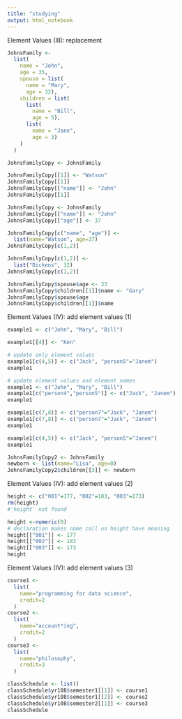 ```yaml
---
title: "studying"
output: html_notebook
---
```

Element Values (III): replacement
```r
JohnsFamily <-
  list(
    name = "John", 
    age = 35,
    spouse = list(
      name = "Mary", 
      age = 32),
    children = list(
      list(
        name = "Bill", 
        age = 5),
      list(
        name = "Jane", 
        age = 3)
    )
  )
```

```r
JohnsFamilyCopy <- JohnsFamily

JohnsFamilyCopy[[1]] <- "Watson" 
JohnsFamilyCopy[[1]]
JohnsFamilyCopy[["name"]] <- "John" 
JohnsFamilyCopy[[1]] 
```

```r

JohnsFamilyCopy <- JohnsFamily
JohnsFamilyCopy[["name"]] <- "John" 
JohnsFamilyCopy[["age"]] <- 37 
```

```r
JohnsFamilyCopy[c("name", "age")] <- 
  list(name="Watson", age=37) 
JohnsFamilyCopy[c(1,2)]
```
```r
JohnsFamilyCopy[c(1,2)] <- 
  list("Dickens", 32) 
JohnsFamilyCopy[c(1,2)]
```

```r
JohnsFamilyCopy$spouse$age <- 33
JohnsFamilyCopy$children[[1]]$name <- "Gary"
JohnsFamilyCopy$spouse$age
JohnsFamilyCopy$children[[1]]$name
```

Element Values (IV): add element values (1)
```r
example1 <- c("John", "Mary", "Bill")

example1[[4]] <- "Ken"
```

```r
# update only element values
example1[c(4,5)] <- c("Jack", "person5"="Janem")
example1
```

```r
# update element values and element names
example1 <- c("John", "Mary", "Bill")
example1[c("person4","person5")] <- c("Jack", "Janem")
example1
```

```r
example1[c(7,8)] <- c("person7"="Jack", "Janem")
example1[c(7,8)] <- c("person7"="Jack", "Janem")
example1
```
```r
example1[c(4,5)] <- c("Jack", "person5"="Janem")
example1
```

```r
JohnsFamilyCopy2 <- JohnsFamily
newborn <- list(name="Lisa", age=0)
JohnsFamilyCopy2$children[[3]] <- newborn
```

Element Values (IV): add element values (2)
```r
height <- c("001"=177, "002"=183, "003"=173)
rm(height)
#'height' not found

```

```r
height <-numeric(0)
# declaration makes name call on height have meaning
height[["001"]] <- 177
height[["002"]] <- 183
height[["003"]] <- 173
height
```

Element Values (IV): add element values (3)
```r
course1 <- 
  list(
    name="programming for data science",
    credit=2
  )
course2 <- 
  list(
    name="account*ing",
    credit=2
  )
course3 <- 
  list(
    name="philosophy",
    credit=3
  )
```

```r
classSchedule <- list()
classSchedule$yr108$semester1[[1]] <- course1
classSchedule$yr108$semester1[[2]] <- course2
classSchedule$yr108$semester2[[1]] <- course3
classSchedule
```
